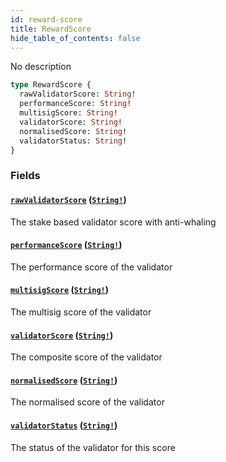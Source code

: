 ```yaml
---
id: reward-score
title: RewardScore
hide_table_of_contents: false
---
```



No description

```graphql
type RewardScore {
  rawValidatorScore: String!
  performanceScore: String!
  multisigScore: String!
  validatorScore: String!
  normalisedScore: String!
  validatorStatus: String!
}
```


### Fields

#### [`rawValidatorScore`](#) ([`String!`](/docs/testnet/graphql/scalars/string))

The stake based validator score with anti-whaling


#### [`performanceScore`](#) ([`String!`](/docs/testnet/graphql/scalars/string))

The performance score of the validator


#### [`multisigScore`](#) ([`String!`](/docs/testnet/graphql/scalars/string))

The multisig score of the validator


#### [`validatorScore`](#) ([`String!`](/docs/testnet/graphql/scalars/string))

The composite score of the validator


#### [`normalisedScore`](#) ([`String!`](/docs/testnet/graphql/scalars/string))

The normalised score of the validator


#### [`validatorStatus`](#) ([`String!`](/docs/testnet/graphql/scalars/string))

The status of the validator for this score




